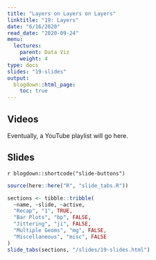 ```yaml
---
title: "Layers on Layers on Layers"
linktitle: "19: Layers"
date: "6/16/2020"
read_date: "2020-09-24"
menu:
  lectures:
    parent: Data Viz
    weight: 4
type: docs
slides: "19-slides"
output:
  blogdown::html_page:
    toc: true
---
```


## Videos

Eventually, a YouTube playlist will go here. 

## Slides

`r blogdown::shortcode("slide-buttons")`

```r

source(here::here("R", "slide_tabs.R"))

sections <- tibble::tribble(
  ~name, ~slide, ~active,
  "Recap", "1", TRUE,
  "Bar Plots", "bp", FALSE,
  "Jittering", "ji", FALSE,
  "Multiple Geoms", "mg", FALSE,
  "Miscellaneous", "misc", FALSE
)
slide_tabs(sections, "/slides/19-slides.html")
```